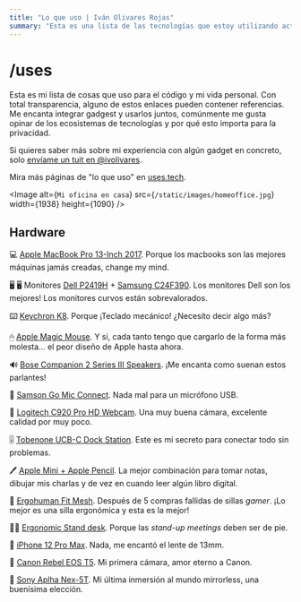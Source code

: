 ```yaml
---
title: "Lo que uso | Iván Olivares Rojas"
summary: "Esta es una lista de las tecnologías que estoy utilizando actualmente para construir nuevas experiencias en la web."
---
```


# /uses

Esta es mi lista de cosas que uso para el código y mi vida personal. Con total transparencia, alguno de estos enlaces pueden contener referencias. Me encanta integrar gadgest y usarlos juntos, comúnmente me gusta opinar de los ecosistemas de tecnologías y por qué esto importa para la privacidad.

Si quieres saber más sobre mi experiencia con algún gadget en concreto, solo [envíame un tuit en @ivolivares](https://twitter.com/ivolivares).

Mira más páginas de "lo que uso" en [uses.tech](https://uses.tech).

<Image
  alt={`Mi oficina en casa`}
  src={`/static/images/homeoffice.jpg`}
  width={1938}
  height={1090}
/>

## Hardware

💻  [Apple MacBook Pro 13-Inch 2017](https://www.pcmag.com/reviews/apple-macbook-pro-13-inch-2017). Porque los macbooks son las mejores máquinas jamás creadas, change my mind.

🖥 🖥  Monitores [Dell P2419H](https://www.amazon.com/Dell-Screen-LED-Lit-Monitor-P2419H/dp/B07F8XZN69) + [Samsung C24F390](https://www.amazon.com/Samsung-LC24F390FHNXZA-24-inch-Monitor-FreeSync/dp/B01CX26WPY). Los monitores Dell son los mejores! Los monitores curvos están sobrevalorados.

⌨️  [Keychron K8](https://www.keychron.com/products/keychron-k8-tenkeyless-wireless-mechanical-keyboard). Porque ¡Teclado mecánico! ¿Necesito decir algo más?

🖱  [Apple Magic Mouse](https://www.amazon.com/-/es/Apple-Magic-Mouse-inal%C3%A1mbrico-recargable/dp/B07BR94PPD). Y si, cada tanto tengo que cargarlo de la forma más molesta... el peor diseño de Apple hasta ahora.

🔊  [Bose Companion 2 Series III Speakers](https://www.bose.com/en_us/products/speakers/stereo_speakers/companion-2-series-iii-multimedia-speaker-system.html). ¡Me encanta como suenan estos parlantes!

🎤  [Samson Go Mic Connect](http://www.samsontech.com/samson/products/microphones/usb-microphones/gomicconnect/). Nada mal para un micrófono USB.

🎥  [Logitech C920 Pro HD Webcam](https://www.amazon.com/gp/product/B085TFF7M1/). Una muy buena cámara, excelente calidad por muy poco.

🎚️  [Tobenone UCB-C Dock Station](https://www.amazon.com/Estaci%C3%B3n-acoplamiento-Monitor-pantalla-Ethernet/dp/B088D5436G?ref_=ast_sto_dp). Este es mi secreto para conectar todo sin problemas.

🖊️  [Apple Mini + Apple Pencil](https://www.apple.com/ipad-mini/).  La mejor combinación para tomar notas, dibujar mis charlas y de vez en cuando leer algún libro digital.

💺  [Ergohuman Fit Mesh](https://bookstore.cl/silla-ergohuman/silla-ergohuman-fit-mesh-58.html). Después de 5 compras fallidas de sillas *gamer*. ¡Lo mejor es una silla ergonómica y esta es la mejor!

👨‍💻  [Ergonomic Stand desk](https://ergonomics.cl/products/escritorio-electrico-avanzado?variant=36498974441621). Porque las *stand-up meetings* deben ser de pie.

📱  [iPhone 12 Pro Max](https://www.apple.com/iphone-12-pro/). Nada, me encantó el lente de 13mm.

📸  [Canon Rebel EOS T5](https://www.cla.canon.com/cla/es/support/consumer/cameras/eos_cameras/eos_rebel_t5). Mi primera cámara, amor eterno a Canon.

📸  [Sony Aplha Nex-5T](https://www.amazon.com/Sony-NEX-5TL-Mirrorless-Digital-16-50mm/dp/B00ENZRP38). Mi última inmersión al mundo mirrorless, una buenísima elección.

<ListGroup>
  <ListItems title="Software & Apps">
    <ListItem
      text="iTerm2"
      href="https://iterm2.com"
      description="La mejor terminal en Mac OS."
    />
    <ListItem
      text="ZSH + OhMyZSH"
      href="https://ohmyz.sh"
      description="¿Para qué vas a complicar las cosas si puedes usar OhMyZSH?"
    />
    <ListItem
      text="Zeitgeist"
      href="https://zeitgeist.daneden.me"
      description="Una pestaña menos en el navegador, aunque le hacen falta notificaciones, un buen complemente para trabajar con Vercel."
    />
    <ListItem
      text="Squoosh"
      href="https://squoosh.app"
      description="La performance es importante."
    />
    <ListItem
      text="1Password"
      href="https://1password.com"
      description="El mejor servicio multi-plataforma de seguridad."
    />
    <ListItem
      text="WARP"
      href="https://1.1.1.1"
      description="Privacidad, seguridad y una internet más rápida."
    />
  </ListItems>
  <ListItems title="IDE & Extensiones">
    <ListItem
      text="VSCode"
      href="https://code.visualstudio.com"
      description="Si, en el 202x Microsoft tiene el mejor IDE."
    />
    <ListItem
      text="Dracula Theme"
      href="https://draculatheme.com/"
      description="Para VSCode, es un lindo dark theme."
    />
    <ListItem
      text="Dank Mono Font"
      href="https://philpl.gumroad.com/l/dank-mono"
      description="La fuente más sexy jamás creada para código."
    />
    <ListItem
      text="PowerLevel 10k"
      href="https://github.com/romkatv/powerlevel10k"
      description="Un theme para ZSH con funcionalides muy útiles."
    />
  </ListItems>
  <ListItems title="Git, Desarrollo, Hosting, Monitoreo">
    <ListItem
      text="Github"
      href="https://github.com"
      description="Mi elección, por sobre otros servicios."
    />
    <ListItem
      text="Travis CI"
      href="https://travis-ci.com"
      description="Pipelines para Testing + CI/CD."
    />
    <ListItem
      text="Sentry"
      href="https://sentry.io"
      description="Traces de errores (comúnmente bugs)."
    />
    <ListItem
      text="Vercel"
      href="https://vercel.com"
      description="My host serverless favorito en DX (Developer Experience)."
    />
    <ListItem
      text="Meercode"
      href="https://meercode.io/"
      description="Monitoring CI and Deployments from Github Actions, Vercel and Travic-CI"
    />
    <ListItem
      text="Cloudflare"
      href="https://www.cloudflare.com"
      description="DNS, CDN, WAF and DDoS protection."
    />
    <ListItem
      text="Checkly"
      href="https://www.checklyhq.com/"
      description="Monitoreo activo, simple y robusto."
    />
    <ListItem
      text="Logflare"
      href="https://logflare.app/"
      description="Logs, logs, logs... ordenados y con excelentes integraciones."
    />
  </ListItems>
  <ListItems title="Automatización y Domótica (IOT)">
    <ListItem
      text="Google Home Mini"
      href="https://store.google.com/us/product/google_nest_mini"
      description="Ok Google, pregúntale a Alexa acerca de las bromas de Siri."
    />
    <ListItem
      text="Philips HUE Lights"
      href="https://www.philips-hue.com/en-hk/products/smart-lightbulbs"
      description="Desde el 2015 usando estas excelentes luces IOT de Philips."
    />
    <ListItem
      text="Philips HUE Play Lights + Sync Box"
      href="https://www.philips-hue.com/en-hk/explore-hue/propositions/entertainment/sync-with-tv"
      description="Como en el cine pero en casa, además de ser excelente para mantener la música/videos sincronizados. Claremente, solo por diversión."
    />
    <ListItem
      text="NEO IR Remote Controller"
      href="https://szneo.com/en/products/show.php?id=231"
      description="¿Controlar todo con un solo gadget? ¡Es posible!"
    />
  </ListItems>
  <ListItems title="Sistema de música">
    <ListItem
      text="Technics SL-BD22 Turntable"
      href="https://www.amazon.com/-/es/Technics-SL-BD22-Stereo-tocadiscos-suspendido-Fabricante/dp/B00006I5WC"
      description="Una maravillosa - y stereo - tornamesa."
    />
    <ListItem
      text="Yamaha RX-396 Receiver"
      href="https://www.amazon.com/Yamaha-RX-396-Stereo-Receiver/dp/B0006IJHEQ"
      description="El poder de Yamaha + las posibilidades de este excelente receiver para seguir mejorar mi sistema de música."
    />
    <ListItem
      text="Samson Media ONE 4a"
      href="http://www.samsontech.com/samson/products/studio-monitors/media-one/mediaone4a"
      description="Si, necesito unos mejores parlantes para este sistema, pero estos funcionan hasta ahora para escuchar excelente música en vinilo."
    />
  </ListItems>
  <ListItems title="Otros">
    <ListItem
      text="Microsoft Arch Mouse"
      href="https://www.microsoft.com/en-us/d/microsoft-arc-mouse-black/8mwhbv8qvskr"
      description="El mouse de backup. Cuando el de Apple está inutilizable mientras se carga, siempre está este genial mouse listo."
    />
    <ListItem
      text="Thule TSBP-115 Laptop Backpack"
      href="https://www.thule.com/en-us/backpacks/laptop-backpacks/thule-stravan-daypack-_-tl_85854231619"
      description="Increíble mochila para acomodar - no todos - los gadgets necesarios para viajar."
    />
    <ListItem
      text="Apple Watch Serie 5"
      href="https://www.amazon.com/-/es/Apple-Aluminio-espacial-deportiva-negra/dp/B07XQXPF21?th=1"
      description="El SmartWatch con la peor batería del mercado, y la peor batería en un producto de Apple. El mejor SmartWatch para el ecosistema de Apple."
    />
    <ListItem
      text="Apple AirPods Pro"
      href="https://www.apple.com/airpods-pro/"
      description="Audio espacial, cancelación de ruido. Excelentes audífonos."
    />
    <ListItem
      text="Apple AirPods Max"
      href="https://www.apple.com/airpods-max/"
      description="Los audifonos más bonitos de Apple hasta ahora. Mis favoritos. Y en azul."
    />
  </ListItems>
</ListGroup>